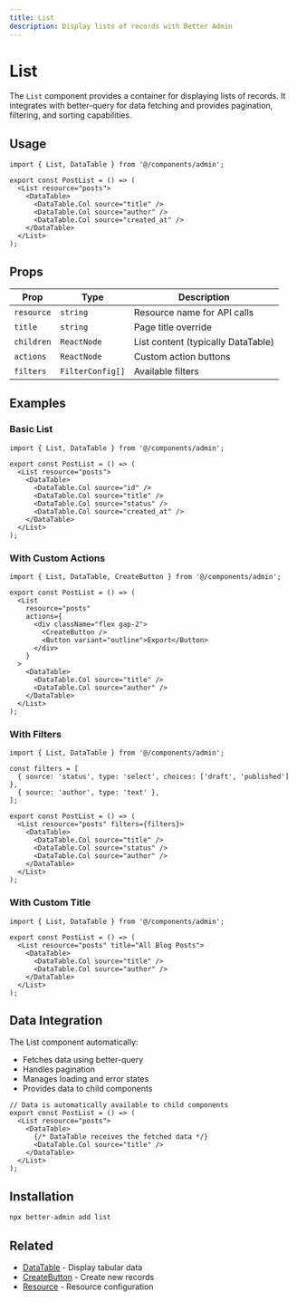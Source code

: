 ```yaml
---
title: List
description: Display lists of records with Better Admin
---
```


# List

The `List` component provides a container for displaying lists of records. It integrates with better-query for data fetching and provides pagination, filtering, and sorting capabilities.

## Usage

```tsx
import { List, DataTable } from '@/components/admin';

export const PostList = () => (
  <List resource="posts">
    <DataTable>
      <DataTable.Col source="title" />
      <DataTable.Col source="author" />
      <DataTable.Col source="created_at" />
    </DataTable>
  </List>
);
```

## Props

| Prop | Type | Description |
|------|------|-------------|
| `resource` | `string` | Resource name for API calls |
| `title` | `string` | Page title override |
| `children` | `ReactNode` | List content (typically DataTable) |
| `actions` | `ReactNode` | Custom action buttons |
| `filters` | `FilterConfig[]` | Available filters |

## Examples

### Basic List

```tsx
import { List, DataTable } from '@/components/admin';

export const PostList = () => (
  <List resource="posts">
    <DataTable>
      <DataTable.Col source="id" />
      <DataTable.Col source="title" />
      <DataTable.Col source="status" />
      <DataTable.Col source="created_at" />
    </DataTable>
  </List>
);
```

### With Custom Actions

```tsx
import { List, DataTable, CreateButton } from '@/components/admin';

export const PostList = () => (
  <List 
    resource="posts"
    actions={
      <div className="flex gap-2">
        <CreateButton />
        <Button variant="outline">Export</Button>
      </div>
    }
  >
    <DataTable>
      <DataTable.Col source="title" />
      <DataTable.Col source="author" />
    </DataTable>
  </List>
);
```

### With Filters

```tsx
import { List, DataTable } from '@/components/admin';

const filters = [
  { source: 'status', type: 'select', choices: ['draft', 'published'] },
  { source: 'author', type: 'text' },
];

export const PostList = () => (
  <List resource="posts" filters={filters}>
    <DataTable>
      <DataTable.Col source="title" />
      <DataTable.Col source="status" />
      <DataTable.Col source="author" />
    </DataTable>
  </List>
);
```

### With Custom Title

```tsx
import { List, DataTable } from '@/components/admin';

export const PostList = () => (
  <List resource="posts" title="All Blog Posts">
    <DataTable>
      <DataTable.Col source="title" />
      <DataTable.Col source="author" />
    </DataTable>
  </List>
);
```

## Data Integration

The List component automatically:
- Fetches data using better-query
- Handles pagination
- Manages loading and error states
- Provides data to child components

```tsx
// Data is automatically available to child components
export const PostList = () => (
  <List resource="posts">
    <DataTable>
      {/* DataTable receives the fetched data */}
      <DataTable.Col source="title" />
    </DataTable>
  </List>
);
```

## Installation

```bash
npx better-admin add list
```

## Related

- [DataTable](/docs/better-admin/components/data-table) - Display tabular data
- [CreateButton](/docs/better-admin/components/create-button) - Create new records
- [Resource](/docs/better-admin/components/resource) - Resource configuration
